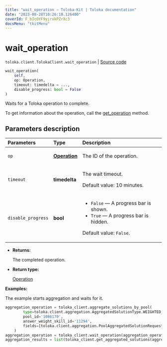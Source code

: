 ```yaml
---
title: "wait_operation — Toloka-Kit | Toloka documentation"
date: "2023-08-28T10:26:18.126400"
coverId: F_bIcOYF9yjrxkPZrXc3
docsMenu: "tkitMenu"
---
```


# wait_operation

`toloka.client.TolokaClient.wait_operation` | [Source code](https://github.com/Toloka/toloka-kit/blob/v1.2.1/src/client/__init__.py#L2931)

```python
wait_operation(
    self,
    op: Operation,
    timeout: timedelta = ...,
    disable_progress: bool = False
)
```

Waits for a Toloka operation to complete.

To get information about the operation, call the [get_operation](/docs/toloka-kit/reference/toloka.client.TolokaClient.get_operation) method.

## Parameters description

| Parameters | Type | Description |
| :----------| :----| :-----------|
`op`|**[Operation](/docs/toloka-kit/reference/toloka.client.operations.Operation)**|<p>The ID of the operation.</p>
`timeout`|**timedelta**|<p>The wait timeout. </p><p>Default value: 10 minutes.</p>
`disable_progress`|**bool**|<ul> <li>`False` — A progress bar is shown.</li> <li>`True` — A progress bar is hidden.</li> </ul> <p>Default value: `False`.</p>

* **Returns:**

  The completed operation.

* **Return type:**

  [Operation](/docs/toloka-kit/reference/toloka.client.operations.Operation)

**Examples:**

The example starts aggregation and waits for it.

```python
aggregation_operation = toloka_client.aggregate_solutions_by_pool(
        type=toloka.client.aggregation.AggregatedSolutionType.WEIGHTED_DYNAMIC_OVERLAP,
        pool_id='1086170',
        answer_weight_skill_id='11294',
        fields=[toloka.client.aggregation.PoolAggregatedSolutionRequest.Field(name='result')]
    )
aggregation_operation = toloka_client.wait_operation(aggregation_operation)
aggregation_results = list(toloka_client.get_aggregated_solutions(aggregation_operation.id))
```